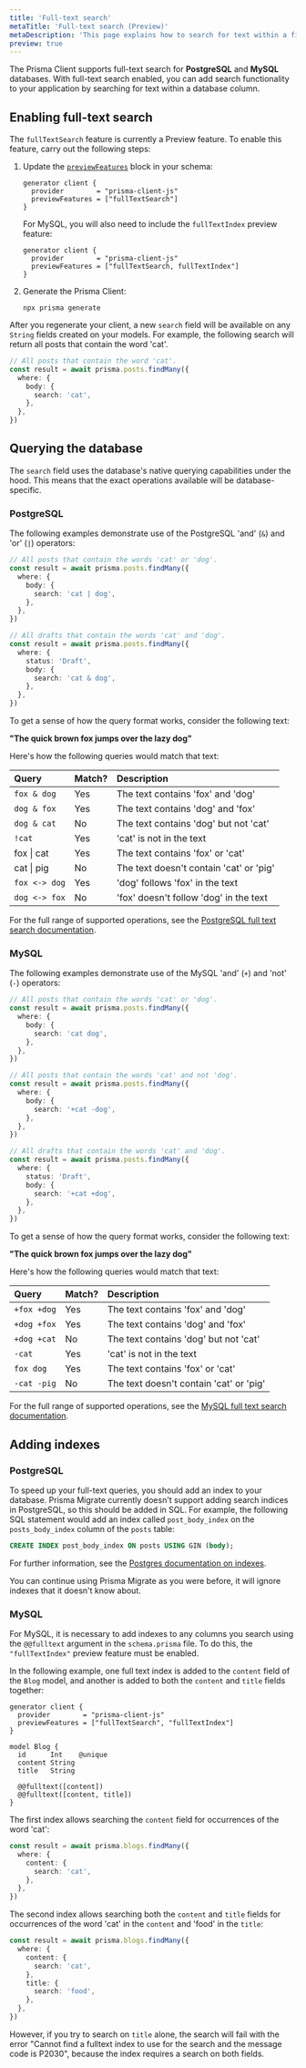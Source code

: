 ```yaml
---
title: 'Full-text search'
metaTitle: 'Full-text search (Preview)'
metaDescription: 'This page explains how to search for text within a field.'
preview: true
---
```


<TopBlock>

The Prisma Client supports full-text search for **PostgreSQL** and **MySQL** databases. With full-text search enabled, you can add search functionality to your application by searching for text within a database column.

</TopBlock>

## Enabling full-text search

The `fullTextSearch` feature is currently a Preview feature. To enable this feature, carry out the following steps:

1. Update the [`previewFeatures`](/concepts/components/preview-features) block in your schema:

   ```prisma file=schema.prisma
   generator client {
     provider        = "prisma-client-js"
     previewFeatures = ["fullTextSearch"]
   }
   ```

   For MySQL, you will also need to include the `fullTextIndex` preview feature:

   ```prisma file=schema.prisma highlight=3;add
   generator client {
     provider        = "prisma-client-js"
     previewFeatures = ["fullTextSearch, fullTextIndex"]
   }
   ```

2. Generate the Prisma Client:

   ```terminal copy
   npx prisma generate
   ```

After you regenerate your client, a new `search` field will be available on any `String` fields created on your models. For example, the following search will return all posts that contain the word 'cat'.

```ts
// All posts that contain the word 'cat'.
const result = await prisma.posts.findMany({
  where: {
    body: {
      search: 'cat',
    },
  },
})
```

## Querying the database

The `search` field uses the database's native querying capabilities under the hood. This means that the exact operations available will be database-specific.

### PostgreSQL

The following examples demonstrate use of the PostgreSQL 'and' (`&`) and 'or' (`|`) operators:

```ts
// All posts that contain the words 'cat' or 'dog'.
const result = await prisma.posts.findMany({
  where: {
    body: {
      search: 'cat | dog',
    },
  },
})

// All drafts that contain the words 'cat' and 'dog'.
const result = await prisma.posts.findMany({
  where: {
    status: 'Draft',
    body: {
      search: 'cat & dog',
    },
  },
})
```

To get a sense of how the query format works, consider the following text:

**"The quick brown fox jumps over the lazy dog"**

Here's how the following queries would match that text:

| Query                                   | Match? | Description                             |
| :-------------------------------------- | :----- | :-------------------------------------- |
| `fox & dog`                             | Yes    | The text contains 'fox' and 'dog'       |
| `dog & fox`                             | Yes    | The text contains 'dog' and 'fox'       |
| `dog & cat`                             | No     | The text contains 'dog' but not 'cat'   |
| `!cat`                                  | Yes    | 'cat' is not in the text                |
| <inlinecode>fox &#124; cat</inlinecode> | Yes    | The text contains 'fox' or 'cat'        |
| <inlinecode>cat &#124; pig</inlinecode> | No     | The text doesn't contain 'cat' or 'pig' |
| `fox <-> dog`                           | Yes    | 'dog' follows 'fox' in the text         |
| `dog <-> fox`                           | No     | 'fox' doesn't follow 'dog' in the text  |

For the full range of supported operations, see the [PostgreSQL full text search documentation](https://www.postgresql.org/docs/12/functions-textsearch.html).

### MySQL

The following examples demonstrate use of the MySQL 'and' (`+`) and 'not' (`-`) operators:

```ts
// All posts that contain the words 'cat' or 'dog'.
const result = await prisma.posts.findMany({
  where: {
    body: {
      search: 'cat dog',
    },
  },
})

// All posts that contain the words 'cat' and not 'dog'.
const result = await prisma.posts.findMany({
  where: {
    body: {
      search: '+cat -dog',
    },
  },
})

// All drafts that contain the words 'cat' and 'dog'.
const result = await prisma.posts.findMany({
  where: {
    status: 'Draft',
    body: {
      search: '+cat +dog',
    },
  },
})
```

To get a sense of how the query format works, consider the following text:

**"The quick brown fox jumps over the lazy dog"**

Here's how the following queries would match that text:

| Query       | Match? | Description                             |
| :---------- | :----- | :-------------------------------------- |
| `+fox +dog` | Yes    | The text contains 'fox' and 'dog'       |
| `+dog +fox` | Yes    | The text contains 'dog' and 'fox'       |
| `+dog +cat` | No     | The text contains 'dog' but not 'cat'   |
| `-cat`      | Yes    | 'cat' is not in the text                |
| `fox dog`   | Yes    | The text contains 'fox' or 'cat'        |
| `-cat -pig` | No     | The text doesn't contain 'cat' or 'pig' |

For the full range of supported operations, see the [MySQL full text search documentation](https://dev.mysql.com/doc/refman/8.0/en/fulltext-boolean.html).

## Adding indexes

### PostgreSQL

To speed up your full-text queries, you should add an index to your database. Prisma Migrate currently doesn't support adding search indices in PostgreSQL, so this should be added in SQL. For example, the following SQL statement would add an index called `post_body_index` on the `posts_body_index` column of the `posts` table:

```sql
CREATE INDEX post_body_index ON posts USING GIN (body);
```

For further information, see the [Postgres documentation on indexes](https://www.postgresql.org/docs/12/sql-createindex.html).

You can continue using Prisma Migrate as you were before, it will ignore indexes that it doesn't know about.

### MySQL

For MySQL, it is necessary to add indexes to any columns you search using the `@@fulltext` argument in the `schema.prisma` file. To do this, the `"fullTextIndex"` preview feature must be enabled.

In the following example, one full text index is added to the `content` field of the `Blog` model, and another is added to both the `content` and `title` fields together:

```prisma file=schema.prisma
generator client {
  provider        = "prisma-client-js"
  previewFeatures = ["fullTextSearch", "fullTextIndex"]
}

model Blog {
  id      Int    @unique
  content String
  title   String

  @@fulltext([content])
  @@fulltext([content, title])
}
```

The first index allows searching the `content` field for occurrences of the word 'cat':

```ts
const result = await prisma.blogs.findMany({
  where: {
    content: {
      search: 'cat',
    },
  },
})
```

The second index allows searching both the `content` and `title` fields for occurrences of the word 'cat' in the `content` and 'food' in the `title`:

```ts
const result = await prisma.blogs.findMany({
  where: {
    content: {
      search: 'cat',
    },
    title: {
      search: 'food',
    },
  },
})
```

However, if you try to search on `title` alone, the search will fail with the error "Cannot find a fulltext index to use for the search and the message code is P2030", because the index requires a search on both fields.
